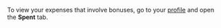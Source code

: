 <Cut title="How can I view statistics on paid bonuses?">

To view your expenses that involve bonuses, go to your [profile](https://platform.toloka.ai/requester/profile) and open the **Spent** tab.

</Cut>